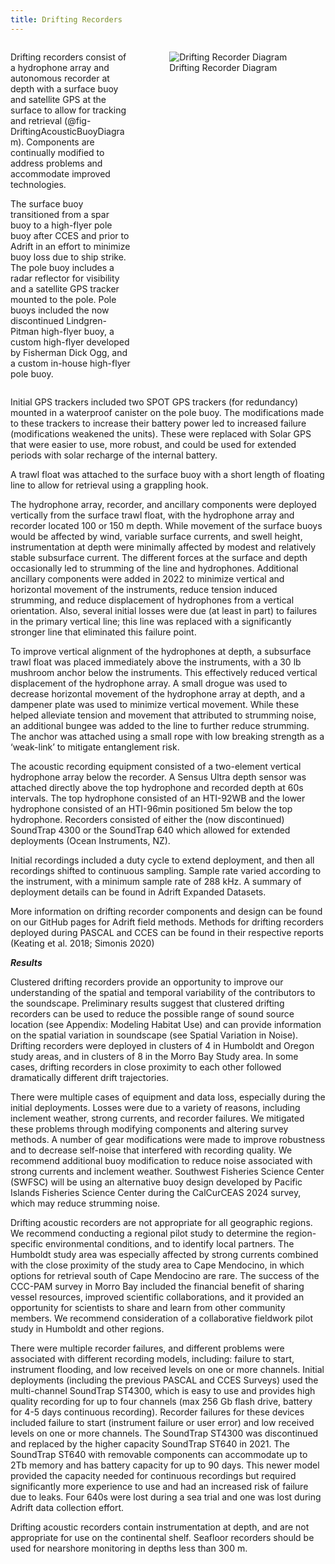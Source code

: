 ```yaml
---
title: Drifting Recorders 
---
```


::: columns
::: {.column width="40%"}
Drifting recorders consist of a hydrophone array and autonomous recorder at depth with a surface buoy and satellite GPS at the surface to allow for tracking and retrieval (@fig-DriftingAcousticBuoyDiagram). Components are continually modified to address problems and accommodate improved technologies.

The surface buoy transitioned from a spar buoy to a high-flyer pole buoy after CCES and prior to Adrift in an effort to minimize buoy loss due to ship strike. The pole buoy includes a radar reflector for visibility and a satellite GPS tracker mounted to the pole. Pole buoys included the now discontinued Lindgren-Pitman high-flyer buoy, a custom high-flyer developed by Fisherman Dick Ogg, and a custom in-house high-flyer pole buoy. 

:::

::: {.column width="60%"}
![Drifting Recorder Diagram](/figs/DriftingAcousticBuoyDiagram.jpg){#fig-DriftingAcousticBuoyDiagram fig-alt="Diagram showing components of drifting buoy. On the left is the pole float at the surface of the ocean, with a radar reflector on top, a satellite transmitter on the pole, a float and a weight to keep the pole buoy floating and upright. The pole buoy is attached by a rope to the small surface float with 100 m of rope with the instrumentation. Below the surface float is a sub-surface float, and the recorder with hydrophones at 100 m depth, and an anchor at the bottom of this rope." fig-align="center"}
:::
:::
Initial GPS trackers included two SPOT GPS trackers (for redundancy) mounted in a waterproof canister on the pole buoy. The modifications made to these trackers to increase their battery power led to increased failure (modifications weakened the units). These were replaced with Solar GPS that were easier to use, more robust, and could be used for extended periods with solar recharge of the internal battery.

A trawl float was attached to the surface buoy with a short length of floating line to allow for retrieval using a grappling hook.

The hydrophone array, recorder, and ancillary components were deployed vertically from the surface trawl float, with the hydrophone array and recorder located 100 or 150 m depth. While movement of the surface buoys would be affected by wind, variable surface currents, and swell height, instrumentation at depth were minimally affected by modest and relatively stable subsurface current. The different forces at the surface and depth occasionally led to strumming of the line and hydrophones. Additional ancillary components were added in 2022 to minimize vertical and horizontal movement of the instruments, reduce tension induced strumming, and reduce displacement of hydrophones from a vertical orientation. Also, several initial losses were due (at least in part) to failures in the primary vertical line; this line was replaced with a significantly stronger line that eliminated this failure point.

To improve vertical alignment of the hydrophones at depth, a subsurface trawl float was placed immediately above the instruments, with a 30 lb mushroom anchor below the instruments. This effectively reduced vertical displacement of the hydrophone array. A small drogue was used to decrease horizontal movement of the hydrophone array at depth, and a dampener plate was used to minimize vertical movement. While these helped alleviate tension and movement that attributed to strumming noise, an additional bungee was added to the line to further reduce strumming. The anchor was attached using a small rope with low breaking strength as a 'weak-link' to mitigate entanglement risk.

The acoustic recording equipment consisted of a two-element vertical hydrophone array below the recorder. A Sensus Ultra depth sensor was attached directly above the top hydrophone and recorded depth at 60s intervals. The top hydrophone consisted of an HTI-92WB and the lower hydrophone consisted of an HTI-96min positioned 5m below the top hydrophone. Recorders consisted of either the (now discontinued) SoundTrap 4300 or the SoundTrap 640 which allowed for extended deployments (Ocean Instruments, NZ).

Initial recordings included a duty cycle to extend deployment, and then all recordings shifted to continuous sampling. Sample rate varied according to the instrument, with a minimum sample rate of 288 kHz. A summary of deployment details can be found in Adrift Expanded Datasets.

More information on drifting recorder components and design can be found on our GitHub pages for Adrift field methods. Methods for drifting recorders deployed during PASCAL and CCES can be found in their respective reports (Keating et al. 2018; Simonis 2020)

***Results***

Clustered drifting recorders provide an opportunity to improve our understanding of the spatial and temporal variability of the contributors to the soundscape. Preliminary results suggest that clustered drifting recorders can be used to reduce the possible range of sound source location (see Appendix: Modeling Habitat Use) and can provide information on the spatial variation in soundscape (see Spatial Variation in Noise). Drifting recorders were deployed in clusters of 4 in Humboldt and Oregon study areas, and in clusters of 8 in the Morro Bay Study area. In some cases, drifting recorders in close proximity to each other followed dramatically different drift trajectories.

There were multiple cases of equipment and data loss, especially during the initial deployments. Losses were due to a variety of reasons, including inclement weather, strong currents, and recorder failures. We mitigated these problems through modifying components and altering survey methods. A number of gear modifications were made to improve robustness and to decrease self-noise that interfered with recording quality. We recommend additional buoy modification to reduce noise associated with strong currents and inclement weather. Southwest Fisheries Science Center (SWFSC) will be using an alternative buoy design developed by Pacific Islands Fisheries Science Center during the CalCurCEAS 2024 survey, which may reduce strumming noise.

Drifting acoustic recorders are not appropriate for all geographic regions. We recommend conducting a regional pilot study to determine the region-specific environmental conditions, and to identify local partners. The Humboldt study area was especially affected by strong currents combined with the close proximity of the study area to Cape Mendocino, in which options for retrieval south of Cape Mendocino are rare. The success of the CCC-PAM survey in Morro Bay included the financial benefit of sharing vessel resources, improved scientific collaborations, and it provided an opportunity for scientists to share and learn from other community members. We recommend consideration of a collaborative fieldwork pilot study in Humboldt and other regions.

There were multiple recorder failures, and different problems were associated with different recording models, including: failure to start, instrument flooding, and low received levels on one or more channels. Initial deployments (including the previous PASCAL and CCES Surveys) used the multi-channel SoundTrap ST4300, which is easy to use and provides high quality recording for up to four channels (max 256 Gb flash drive, battery for 4-5 days continuous recording). Recorder failures for these devices included failure to start (instrument failure or user error) and low received levels on one or more channels. The SoundTrap ST4300 was discontinued and replaced by the higher capacity SoundTrap ST640 in 2021. The SoundTrap ST640 with removable components can accommodate up to 2Tb memory and has battery capacity for up to 90 days. This newer model provided the capacity needed for continuous recordings but required significantly more experience to use and had an increased risk of failure due to leaks. Four 640s were lost during a sea trial and one was lost during Adrift data collection effort.

Drifting acoustic recorders contain instrumentation at depth, and are not appropriate for use on the continental shelf. Seafloor recorders should be used for nearshore monitoring in depths less than 300 m.
